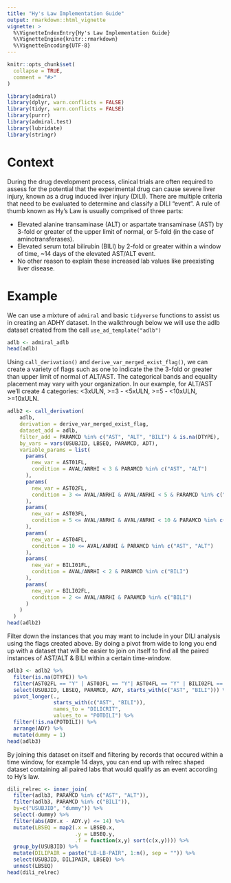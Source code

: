 ```yaml
---
title: "Hy's Law Implementation Guide"
output: rmarkdown::html_vignette
vignette: >
  %\VignetteIndexEntry{Hy's Law Implementation Guide}
  %\VignetteEngine{knitr::rmarkdown}
  %\VignetteEncoding{UTF-8}
---
```


```r
knitr::opts_chunk$set(
  collapse = TRUE,
  comment = "#>"
)

library(admiral)
library(dplyr, warn.conflicts = FALSE)
library(tidyr, warn.conflicts = FALSE)
library(purrr)
library(admiral.test)
library(lubridate)
library(stringr)
```

# Context
During the drug development process, clinical trials are often required to assess for the potential that the experimental drug can cause severe liver injury, known as a drug induced liver injury (DILI). There are multiple criteria that need to be evaluated to determine and classify a DILI "event". A rule of thumb known as Hy's Law is usually comprised of three parts:

- Elevated alanine transaminase (ALT) or aspartate transaminase (AST) by 3-fold or greater of the upper limit of normal, or 5-fold (in the case of aminotransferases).
- Elevated serum total bilirubin (BILI) by 2-fold or greater within a window of time, ~14 days of the elevated AST/ALT event.
- No other reason to explain these increased lab values like preexisting liver disease.


# Example
We can use a mixture of `admiral` and basic `tidyverse` functions to assist us in creating an ADHY dataset. In the walkthrough below we will use the adlb dataset created from the call `use_ad_template("adlb")`

```r
adlb <- admiral_adlb
head(adlb)
```

Using `call_derivation()` and `derive_var_merged_exist_flag()`, we can create a variety of flags such as one to indicate the the 3-fold or greater than upper limit of normal of ALT/AST. The categorical bands and equality placement may vary with your organization. In our example, for ALT/AST we'll create 4 categories: <3xULN, >=3 - <5xULN, >=5 - <10xULN, >=10xULN.

```r
adlb2 <- call_derivation(
    adlb,
    derivation = derive_var_merged_exist_flag,
    dataset_add = adlb,
    filter_add = PARAMCD %in% c("AST", "ALT", "BILI") & is.na(DTYPE),
    by_vars = vars(USUBJID, LBSEQ, PARAMCD, ADT),
    variable_params = list(
      params(
        new_var = AST01FL,
        condition = AVAL/ANRHI < 3 & PARAMCD %in% c("AST", "ALT")
      ),
      params(
        new_var = AST02FL,
        condition = 3 <= AVAL/ANRHI & AVAL/ANRHI < 5 & PARAMCD %in% c("AST", "ALT")
      ),
      params(
        new_var = AST03FL,
        condition = 5 <= AVAL/ANRHI & AVAL/ANRHI < 10 & PARAMCD %in% c("AST", "ALT")
      ),
      params(
        new_var = AST04FL,
        condition = 10 <= AVAL/ANRHI & PARAMCD %in% c("AST", "ALT")
      ),
      params(
        new_var = BILI01FL,
        condition = AVAL/ANRHI < 2 & PARAMCD %in% c("BILI")
      ),
      params(
        new_var = BILI02FL,
        condition = 2 <= AVAL/ANRHI & PARAMCD %in% c("BILI")
      )
    )
  )
head(adlb2)
```

Filter down the instances that you may want to include in your DILI analysis using the flags created above. By doing a pivot from wide to long you end up with a dataset that will be easier to join on itself to find all the paired instances of AST/ALT & BILI within a certain time-window.

```r
adlb3 <- adlb2 %>%
  filter(is.na(DTYPE)) %>%
  filter(AST02FL == "Y" | AST03FL == "Y"| AST04FL == "Y" | BILI02FL == "Y") %>%
  select(USUBJID, LBSEQ, PARAMCD, ADY, starts_with(c("AST", "BILI"))) %>%
  pivot_longer(.,
               starts_with(c("AST", "BILI")),
               names_to = "DILICRIT",
               values_to = "POTDILI") %>%
  filter(!is.na(POTDILI)) %>%
  arrange(ADY) %>%
  mutate(dummy = 1)
head(adlb3)
```

By joining this dataset on itself and filtering by records that occured within a time window, for example 14 days, you can end up with relrec shaped dataset containing all paired labs that would qualify as an event according to Hy's law.

```r
dili_relrec <- inner_join(
  filter(adlb3, PARAMCD %in% c("AST", "ALT")),
  filter(adlb3, PARAMCD %in% c("BILI")),
  by=c("USUBJID", "dummy")) %>%
  select(-dummy) %>%
  filter(abs(ADY.x - ADY.y) <= 14) %>%
  mutate(LBSEQ = map2(.x = LBSEQ.x,
                      .y = LBSEQ.y,
                      .f = function(x,y) sort(c(x,y)))) %>%
  group_by(USUBJID) %>%
  mutate(DILIPAIR = paste("LB-LB-PAIR", 1:n(), sep = "")) %>%
  select(USUBJID, DILIPAIR, LBSEQ) %>%
  unnest(LBSEQ)
head(dili_relrec)
```
